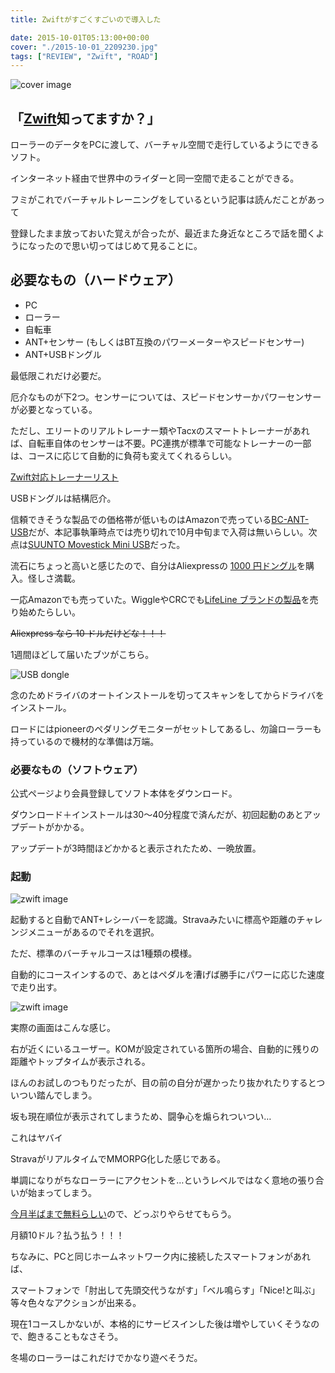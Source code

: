 ---
title: Zwiftがすごくすごいので導入した

date: 2015-10-01T05:13:00+00:00
cover: "./2015-10-01_2209230.jpg"
tags: ["REVIEW", "Zwift", "ROAD"]
---

![cover image](./2015-10-01_2209230.jpg)

## 「[Zwift][1]知ってますか？」

ローラーのデータをPCに渡して、バーチャル空間で走行しているようにできるソフト。

インターネット経由で世界中のライダーと同一空間で走ることができる。

フミがこれでバーチャルトレーニングをしているという記事は読んだことがあって

登録したまま放っておいた覚えが合ったが、最近また身近なところで話を聞くようになったので思い切ってはじめて見ることに。

## 必要なもの（ハードウェア）

- PC
- ローラー
- 自転車
- ANT+センサー (もしくはBT互換のパワーメーターやスピードセンサー)
- ANT+USBドングル

最低限これだけ必要だ。

厄介なものが下2つ。センサーについては、スピードセンサーかパワーセンサーが必要となっている。

ただし、エリートのリアルトレーナー類やTacxのスマートトレーナーがあれば、自転車自体のセンサーは不要。PC連携が標準で可能なトレーナーの一部は、コースに応じて自動的に負荷も変えてくれるらしい。

[Zwift対応トレーナーリスト](https://support.zwift.com/)

USBドングルは結構厄介。

信頼できそうな製品での価格帯が低いものはAmazonで売っている[BC-ANT-USB][2]だが、本記事執筆時点では売り切れで10月中旬まで入荷は無いらしい。次点は[SUUNTO Movestick Mini USB][3]だった。

流石にちょっと高いと感じたので、自分はAliexpressの [1000 円ドングル](https://s.click.aliexpress.com/e/_AZTfHq)を購入。怪しさ満載。

一応Amazonでも売っていた。WiggleやCRCでも[LifeLine ブランドの製品](https://www.wiggle.jp/lifeline-ant-usb-%E3%82%B9%E3%83%86%E3%82%A3%E3%83%83%E3%82%AF)を売り始めたらしい。

~~Aliexpress なら 10 ドルだけどな！！！~~

<Amzn asin="B0874R1DDY" />

1週間ほどして届いたブツがこちら。

![USB dongle](./DSC_6558.jpg)

念のためドライバのオートインストールを切ってスキャンをしてからドライバをインストール。

ロードにはpioneerのペダリングモニターがセットしてあるし、勿論ローラーも持っているので機材的な準備は万端。

### 必要なもの（ソフトウェア）

公式ページより会員登録してソフト本体をダウンロード。

ダウンロード＋インストールは30〜40分程度で済んだが、初回起動のあとアップデートがかかる。

アップデートが3時間ほどかかると表示されたため、一晩放置。

### 起動

![zwift image](./DSC_6560.jpg)

起動すると自動でANT+レシーバーを認識。Stravaみたいに標高や距離のチャレンジメニューがあるのでそれを選択。

ただ、標準のバーチャルコースは1種類の模様。

自動的にコースインするので、あとはペダルを漕げば勝手にパワーに応じた速度で走り出す。

![zwift image](./2015-10-01_2209230.jpg)

実際の画面はこんな感じ。

右が近くにいるユーザー。KOMが設定されている箇所の場合、自動的に残りの距離やトップタイムが表示される。

ほんのお試しのつもりだったが、目の前の自分が遅かったり抜かれたりするとついつい踏んでしまう。

坂も現在順位が表示されてしまうため、闘争心を煽られついつい…

これはヤバイ

StravaがリアルタイムでMMORPG化した感じである。

単調になりがちなローラーにアクセントを…というレベルではなく意地の張り合いが始まってしまう。

[今月半ばまで無料らしい][4]ので、どっぷりやらせてもらう。

月額10ドル？払う払う！！！

ちなみに、PCと同じホームネットワーク内に接続したスマートフォンがあれば、

スマートフォンで「肘出して先頭交代うながす」「ベル鳴らす」「Nice!と叫ぶ」等々色々なアクションが出来る。

現在1コースしかないが、本格的にサービスインした後は増やしていくそうなので、飽きることもなさそう。

冬場のローラーはこれだけでかなり遊べそうだ。

<Amzn asin="B00CM381SQ" />

[1]: http://www.zwift.com/
[2]: http://www.amazon.co.jp/gp/product/B008368QN6/ref=as_li_ss_tl?ie=UTF8&camp=247&creative=7399&creativeASIN=B008368QN6&linkCode=as2&tag=gensobunya-22
[3]: http://www.amazon.co.jp/gp/product/B0050GL5GM/ref=as_li_ss_tl?ie=UTF8&camp=247&creative=7399&creativeASIN=B0050GL5GM&linkCode=as2&tag=gensobunya-22
[4]: http://cyclist.sanspo.com/205583

